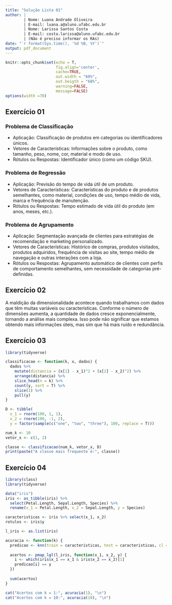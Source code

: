 ```yaml
---
title: "Solução Lista 01"
author: |
        | Nome: Luana Andrade Oliveira
        | E-mail: luana.a@aluno.ufabc.edu.br
        | Nome: Larissa Santos Costa
        | E-mail: costa.larissa@aluno.ufabc.edu.br
        | (Não é preciso informar os RAs)
date: "`r format(Sys.time(), '%d %B, %Y')`"
output: pdf_document
---
```


```r
knitr::opts_chunk$set(echo = T,
                      fig.align='center',
                      cache=TRUE,
                      out.width = "60%",
                      out.heigth = "60%",
                      warning=FALSE,
                      message=FALSE)
options(width =70)
```

## Exercício 01

### Problema de Classificação

-   Aplicação: Classificação de produtos em categorias ou identificadores únicos.
-   Vetores de Características: Informações sobre o produto, como tamanho, peso, nome, cor, material e modo de uso.
-   Rótulos ou Respostas: Identificador único (como um código SKU).

### Problema de Regressão

-   Aplicação: Previsão do tempo de vida útil de um produto.
-   Vetores de Características: Características do produto e de produtos semelhantes, como material, condições de uso, tempo médio de vida, marca e frequência de manutenção.
-   Rótulos ou Respostas: Tempo estimado de vida útil do produto (em anos, meses, etc.).

### Problema de Agrupamento

-   Aplicação: Segmentação avançada de clientes para estratégias de recomendação e marketing personalizado.
-   Vetores de Características: Histórico de compras, produtos visitados, produtos adquiridos, frequência de visitas ao site, tempo médio de navegação e outras interações com a loja.
-   Rótulos ou Respostas: Agrupamento automático de clientes com perfis de comportamento semelhantes, sem necessidade de categorias pré-definidas.

## Exercício 02

A maldição da dimensionalidade acontece quando trabalhamos com dados que têm muitas variáveis ou características. Conforme o número de dimensões aumenta, a quantidade de dados cresce exponencialmente, tornando a análise mais complexa. Isso pode não significar que estamos obtendo mais informações úteis, mas sim que há mais ruído e redundância.

## Exercício 03

```r
library(tidyverse)

classificacao <- function(k, x, dados) {
  dados %>%
    mutate(distancia = (x[1] - x_1)^2 + (x[2] - x_2)^2) %>% 
    arrange(distancia) %>%
    slice_head(n = k) %>% 
    count(y, sort = T) %>%
    slice(1) %>%
    pull(y)
}

D <- tibble(
  x_1 = rnorm(100, 1, 1),
  x_2 = rnorm(100, -1, 2),
  y = factor(sample(c("one", "two", "three"), 100, replace = T)))

num_k <- 10
vetor_x <- c(1, 2)

classe <- classificacao(num_k, vetor_x, D)
print(paste("A classe mais frequente é:", classe))
```


## Exercício 04

```r
library(class)
library(tidyverse)

data("iris")
iris <- as_tibble(iris) %>%
  select(Petal.Length, Sepal.Length, Species) %>%
  rename(x_1 = Petal.Length, x_2 = Sepal.Length, y = Species)

caracteristicas <- iris %>% select(x_1, x_2)
rotulos <- iris$y

l_iris <- as.list(iris)

acuracia <- function(k) {
  predicao <- knn(train = caracteristicas, test = caracteristicas, cl = rotulos, k = k)
  
  acertos <- pmap_lgl(l_iris, function(x_1, x_2, y) {
    i <- which(iris$x_1 == x_1 & iris$x_2 == x_2)[1]
    predicao[i] == y
  })
  
  sum(acertos)
}

cat("Acertos com k = 1:", acuracia(1), "\n")
cat("Acertos com k = 10:", acuracia(10), "\n")

```

